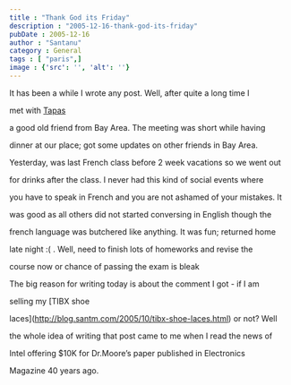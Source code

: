 ```yaml
---
title : "Thank God its Friday"
description : "2005-12-16-thank-god-its-friday"
pubDate : 2005-12-16
author : "Santanu"
category : General
tags : [ "paris",]
image : {'src': '', 'alt': ''}
---
```

It has been a while I wrote any post. Well, after quite a long time I

met with [Tapas](http://www.flickr.com/photos/26078084@N00/11217589086/)

a good old friend from Bay Area. The meeting was short while having

dinner at our place; got some updates on other friends in Bay Area.



  



Yesterday, was last French class before 2 week vacations so we went out

for drinks after the class. I never had this kind of social events where

you have to speak in French and you are not ashamed of your mistakes. It

was good as all others did not started conversing in English though the

french language was butchered like anything. It was fun; returned home

late night :( . Well, need to finish lots of homeworks and revise the

course now or chance of passing the exam is bleak



  



The big reason for writing today is about the comment I got - if I am

selling my [TIBX shoe

laces](http://blog.santm.com/2005/10/tibx-shoe-laces.html) or not? Well

the whole idea of writing that post came to me when I read the news of

Intel offering $10K for Dr.Moore’s paper published in Electronics

Magazine 40 years ago.
